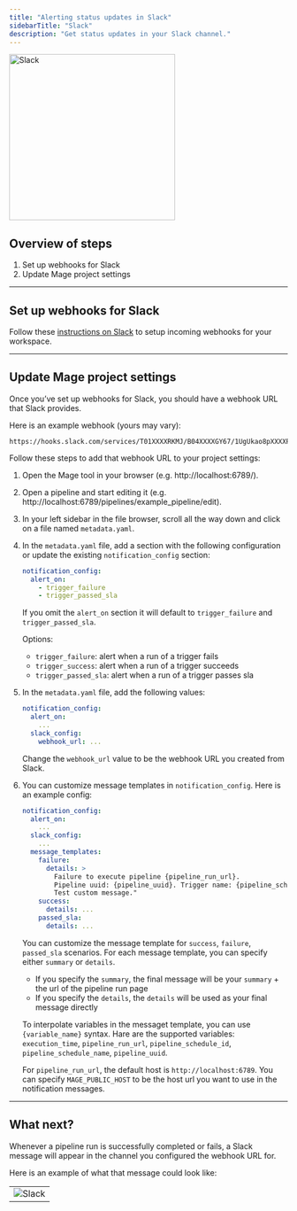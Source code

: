 ```yaml
---
title: "Alerting status updates in Slack"
sidebarTitle: "Slack"
description: "Get status updates in your Slack channel."
---
```


<img
  alt="Slack"
  src="https://d34u8crftukxnk.cloudfront.net/slackpress/prod/sites/6/2019-01_BrandRefresh_Old-to-New-Final.gif"
  width="300"
/>

## Overview of steps

1. Set up webhooks for Slack
2. Update Mage project settings

---

## Set up webhooks for Slack

Follow these
[instructions on Slack](https://api.slack.com/messaging/webhooks)
to setup incoming webhooks for your workspace.

---

## Update Mage project settings

Once you’ve set up webhooks for Slack, you should have a webhook URL that Slack
provides.

Here is an example webhook (yours may vary):

```
https://hooks.slack.com/services/T01XXXXRKMJ/B04XXXXGY67/1UgUkao8pXXXXPmsuXXXX2lk
```

Follow these steps to add that webhook URL to your project settings:

1. Open the Mage tool in your browser (e.g. http://localhost:6789/).
2. Open a pipeline and start editing it (e.g.
   http://localhost:6789/pipelines/example_pipeline/edit).
3. In your left sidebar in the file browser, scroll all the way down and click
   on a file named `metadata.yaml`.
4. In the `metadata.yaml` file, add a section with the following
   configuration or update the existing `notification_config` section:

    ```yaml
    notification_config:
      alert_on:
        - trigger_failure
        - trigger_passed_sla
    ```

    If you omit the `alert_on` section it will default to `trigger_failure` and `trigger_passed_sla`.

    Options:

    - `trigger_failure`: alert when a run of a trigger fails
    - `trigger_success`: alert when a run of a trigger succeeds
    - `trigger_passed_sla`: alert when a run of a trigger passes sla

5. In the `metadata.yaml` file, add the following values:

    ```yaml
    notification_config:
      alert_on:
        ...
      slack_config:
        webhook_url: ...
    ```

    Change the `webhook_url` value to be the webhook URL you created from Slack.
6. You can customize message templates in `notification_config`. Here is an example config:
    ```yaml
    notification_config:
      alert_on:
        ...
      slack_config:
        ...
      message_templates:
        failure:
          details: >
            Failure to execute pipeline {pipeline_run_url}.
            Pipeline uuid: {pipeline_uuid}. Trigger name: {pipeline_schedule_name}.
            Test custom message."
        success:
          details: ...
        passed_sla:
          details: ...
    ```
    You can customize the message template for `success`, `failure`, `passed_sla` scenarios. For each message template,
    you can specify either `summary` or `details`.
    * If you specify the `summary`, the final message will be your `summary` + the url of the pipeline run page
    * If you specify the `details`, the `details` will be used as your final message directly

    To interpolate variables in the messaget template, you can use `{variable_name}` syntax.
    Hare are the supported variables: `execution_time`, `pipeline_run_url`, `pipeline_schedule_id`,
    `pipeline_schedule_name`, `pipeline_uuid`.

    For `pipeline_run_url`, the default host is `http://localhost:6789`. You can specify `MAGE_PUBLIC_HOST` to be
    the host url you want to use in the notification messages.

---

## What next?

Whenever a pipeline run is successfully completed or fails, a Slack message will
appear in the channel you configured the webhook URL for.

Here is an example of what that message could look like:

|                                                                                                        |
| ------------------------------------------------------------------------------------------------------ |
| ![Slack](https://github.com/mage-ai/assets/blob/main/third-party/slack-message-run-alert.jpg?raw=true) |
